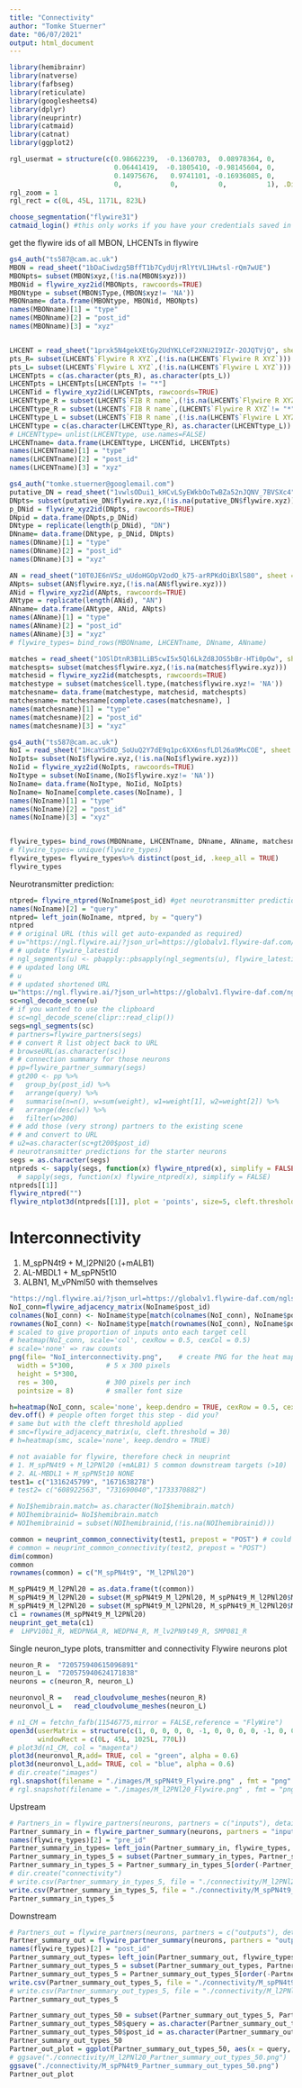 ```yaml
---
title: "Connectivity"
author: "Tomke Stuerner"
date: "06/07/2021"
output: html_document
---
```


```r
library(hemibrainr)
library(natverse)
library(fafbseg)
library(reticulate)
library(googlesheets4)
library(dplyr)
library(neuprintr)
library(catmaid)
library(catnat)
library(ggplot2)
```

```r
rgl_usermat = structure(c(0.98662239,  -0.1360703,  0.08978364, 0, 
                          0.06441419,  -0.1805410, -0.98145604, 0, 
                          0.14975676,   0.9741101, -0.16936085, 0, 
                          0,            0,          0,          1), .Dim = c(4L, 4L))
rgl_zoom = 1
rgl_rect = c(0L, 45L, 1171L, 823L)
```

```r
choose_segmentation("flywire31")
catmaid_login() #this only works if you have your credentials saved in your environment
```

get the flywire ids of all MBON, LHCENTs in flywire
```r

gs4_auth("ts587@cam.ac.uk")
MBON = read_sheet("1bDaCiwdzg5BffT1b7CydUjrRlYtVL1Hwtsl-rQm7wUE")
MBONpts= subset(MBON$xyz,(!is.na(MBON$xyz)))
MBONid = flywire_xyz2id(MBONpts, rawcoords=TRUE)
MBONtype = subset(MBON$Type,(MBON$xyz!= 'NA'))
MBONname= data.frame(MBONtype, MBONid, MBONpts)
names(MBONname)[1] = "type"
names(MBONname)[2] = "post_id"
names(MBONname)[3] = "xyz"


LHCENT = read_sheet("1prxk5N4gekXEtGy2UdYKLCeF2XNU2I9IZr-2OJQTVjQ", sheet = 'master')
pts_R= subset(LHCENT$`Flywire R XYZ`,(!is.na(LHCENT$`Flywire R XYZ`)))
pts_L= subset(LHCENT$`Flywire L XYZ`,(!is.na(LHCENT$`Flywire L XYZ`)))
LHCENTpts = c(as.character(pts_R), as.character(pts_L))
LHCENTpts = LHCENTpts[LHCENTpts != "*"]
LHCENTid = flywire_xyz2id(LHCENTpts, rawcoords=TRUE)
LHCENTtype_R = subset(LHCENT$`FIB R name`,(!is.na(LHCENT$`Flywire R XYZ`)))
LHCENTtype_R = subset(LHCENT$`FIB R name`,(LHCENT$`Flywire R XYZ`!= "*"))
LHCENTtype_L = subset(LHCENT$`FIB R name`,(!is.na(LHCENT$`Flywire L XYZ`)))
LHCENTtype = c(as.character(LHCENTtype_R), as.character(LHCENTtype_L))
# LHCENTtype= unlist(LHCENTtype, use.names=FALSE)
LHCENTname= data.frame(LHCENTtype, LHCENTid, LHCENTpts)
names(LHCENTname)[1] = "type"
names(LHCENTname)[2] = "post_id"
names(LHCENTname)[3] = "xyz"

gs4_auth("tomke.stuerner@googlemail.com")
putative_DN = read_sheet("1vwlsODui1_kHCvLSyEWkbOoTwBZa52nJQNV_7BVSXc4", sheet = "FlyWire_DNs_April")
DNpts= subset(putative_DN$flywire.xyz,(!is.na(putative_DN$flywire.xyz)))
p_DNid = flywire_xyz2id(DNpts, rawcoords=TRUE)
DNpid = data.frame(DNpts,p_DNid)
DNtype = replicate(length(p_DNid), "DN")
DNname= data.frame(DNtype, p_DNid, DNpts)
names(DNname)[1] = "type"
names(DNname)[2] = "post_id"
names(DNname)[3] = "xyz"

AN = read_sheet("10T0JE6nVSz_uUdoHGOpV2odO_k75-arRPKdOiBXlS80", sheet = "ANs")
ANpts= subset(AN$flywire.xyz,(!is.na(AN$flywire.xyz)))
ANid = flywire_xyz2id(ANpts, rawcoords=TRUE)
ANtype = replicate(length(ANid), "AN")
ANname= data.frame(ANtype, ANid, ANpts)
names(ANname)[1] = "type"
names(ANname)[2] = "post_id"
names(ANname)[3] = "xyz"
# flywire_types= bind_rows(MBONname, LHCENTname, DNname, ANname)

matches = read_sheet("1OSlDtnR3B1LiB5cwI5x5Ql6LkZd8JOS5bBr-HTi0pOw", sheet = "hemibrain")
matchespts= subset(matches$flywire.xyz,(!is.na(matches$flywire.xyz)))
matchesid = flywire_xyz2id(matchespts, rawcoords=TRUE)
matchestype = subset(matches$cell.type,(matches$flywire.xyz!= 'NA'))
matchesname= data.frame(matchestype, matchesid, matchespts)
matchesname= matchesname[complete.cases(matchesname), ]
names(matchesname)[1] = "type"
names(matchesname)[2] = "post_id"
names(matchesname)[3] = "xyz"

gs4_auth("ts587@cam.ac.uk")
NoI = read_sheet("1HcaY5dXD_SoUuQ2Y7dE9q1pc6XX6nsfLDl26a9MxCOE", sheet = "multiglom_neurons")
NoIpts= subset(NoI$flywire.xyz,(!is.na(NoI$flywire.xyz)))
NoIid = flywire_xyz2id(NoIpts, rawcoords=TRUE)
NoItype = subset(NoI$name,(NoI$flywire.xyz!= 'NA'))
NoIname= data.frame(NoItype, NoIid, NoIpts)
NoIname= NoIname[complete.cases(NoIname), ]
names(NoIname)[1] = "type"
names(NoIname)[2] = "post_id"
names(NoIname)[3] = "xyz"


flywire_types= bind_rows(MBONname, LHCENTname, DNname, ANname, matchesname, NoIname)
# flywire_types= unique(flywire_types)
flywire_types= flywire_types%>% distinct(post_id, .keep_all = TRUE)
flywire_types
```

Neurotransmitter prediction:
```r
ntpred= flywire_ntpred(NoIname$post_id) #get neurotransmitter prediction for a neuron
names(NoIname)[2] = "query"
ntpred= left_join(NoIname, ntpred, by = "query")
ntpred
# # original URL (this will get auto-expanded as required)
# u="https://ngl.flywire.ai/?json_url=https://globalv1.flywire-daf.com/nglstate/6495872422510592"
# # update flywire_latestid
# ngl_segments(u) <- pbapply::pbsapply(ngl_segments(u), flywire_latestid)
# # updated long URL
# u
# # updated shortened URL
u="https://ngl.flywire.ai/?json_url=https://globalv1.flywire-daf.com/nglstate/6588467622445056"
sc=ngl_decode_scene(u)
# if you wanted to use the clipboard
# sc=ngl_decode_scene(clipr::read_clip())
segs=ngl_segments(sc)
# partners=flywire_partners(segs)
# # convert R list object back to URL
# browseURL(as.character(sc))
# # connection summary for those neurons
# pp=flywire_partner_summary(segs)
# gt200 <- pp %>%
#   group_by(post_id) %>%
#   arrange(query) %>%
#   summarise(n=n(), w=sum(weight), w1=weight[1], w2=weight[2]) %>%
#   arrange(desc(w)) %>%
#   filter(w>200)
# # add those (very strong) partners to the existing scene
# # and convert to URL
# u2=as.character(sc+gt200$post_id)
# neurotransmitter predictions for the starter neurons
segs = as.character(segs)
ntpreds <- sapply(segs, function(x) flywire_ntpred(x), simplify = FALSE)
  # sapply(segs, function(x) flywire_ntpred(x), simplify = FALSE)
ntpreds[[1]]
flywire_ntpred("")
flywire_ntplot3d(ntpreds[[1]], plot = 'points', size=5, cleft.threshold = 100)

```

# Interconnectivity
1. M_spPN4t9 + M_l2PNl20 (+mALB1)
2. AL-MBDL1 + M_spPN5t10
3. ALBN1, M_vPNml50 with themselves
```r
"https://ngl.flywire.ai/?json_url=https://globalv1.flywire-daf.com/nglstate/5668177463738368"
NoI_conn=flywire_adjacency_matrix(NoIname$post_id)
colnames(NoI_conn) <- NoIname$type[match(colnames(NoI_conn), NoIname$post_id)]
rownames(NoI_conn) <- NoIname$type[match(rownames(NoI_conn), NoIname$post_id)]
# scaled to give proportion of inputs onto each target cell
# heatmap(NoI_conn, scale='col', cexRow = 0.5, cexCol = 0.5)
# scale='none' => raw counts
png(file= "NoI_interconnectivity.png",    # create PNG for the heat map        
  width = 5*300,        # 5 x 300 pixels
  height = 5*300,
  res = 300,            # 300 pixels per inch
  pointsize = 8)        # smaller font size

h=heatmap(NoI_conn, scale='none', keep.dendro = TRUE, cexRow = 0.5, cexCol = 0.5)
dev.off() # people often forget this step - did you?
# same but with the cleft threshold applied
# smc=flywire_adjacency_matrix(u, cleft.threshold = 30)
# h=heatmap(smc, scale='none', keep.dendro = TRUE)
```

```r
# not avaiable for flywire, therefore check in neuprint
# 1. M_spPN4t9 + M_l2PNl20 (+mALB1) 5 common downstream targets (>10)
# 2. AL-MBDL1 + M_spPN5t10 NONE
test1= c("1316245799", "1671638278")
# test2= c("608922563", "731690040","1733370882")

# NoI$hemibrain.match= as.character(NoI$hemibrain.match)
# NOIhemibrainid= NoI$hemibrain.match
# NOIhemibrainid = subset(NOIhemibrainid,(!is.na(NOIhemibrainid)))

common = neuprint_common_connectivity(test1, prepost = "POST") # could use 'post' for downstream
# common = neuprint_common_connectivity(test2, prepost = "POST")
dim(common) 
common
rownames(common) = c("M_spPN4t9", "M_l2PNl20")

M_spPN4t9_M_l2PNl20 = as.data.frame(t(common))
M_spPN4t9_M_l2PNl20 = subset(M_spPN4t9_M_l2PNl20, M_spPN4t9_M_l2PNl20$M_spPN4t9 > 10)
M_spPN4t9_M_l2PNl20 = subset(M_spPN4t9_M_l2PNl20, M_spPN4t9_M_l2PNl20$M_l2PNl20 > 10)
c1 = rownames(M_spPN4t9_M_l2PNl20)
neuprint_get_meta(c1)
#  LHPV10b1_R, WEDPN6A_R, WEDPN4_R, M_lv2PN9t49_R, SMP081_R
```

Single neuron_type plots, transmitter and connectivity
Flywire neurons plot
```r
neuron_R =	"720575940615096891"
neuron_L =	"720575940624171838"
neurons = c(neuron_R, neuron_L)

neuronvol_R =	read_cloudvolume_meshes(neuron_R)
neuronvol_L =	read_cloudvolume_meshes(neuron_L)

# n1_CM = fetchn_fafb(11546775,mirror = FALSE,reference = "FlyWire")
open3d(userMatrix = structure(c(1, 0, 0, 0, 0, -1, 0, 0, 0, 0, -1, 0, 0, 0, 0, 1), .Dim = c(4L, 4L)), zoom = 0.644609212875366, 
       windowRect = c(0L, 45L, 1025L, 770L))
# plot3d(n1_CM, col = "magenta")
plot3d(neuronvol_R,add= TRUE, col = "green", alpha = 0.6)
plot3d(neuronvol_L,add= TRUE, col = "blue", alpha = 0.6)
# dir.create("images")
rgl.snapshot(filename = "./images/M_spPN4t9_Flywire.png" , fmt = "png" )
# rgl.snapshot(filename = "./images/M_l2PNl20_Flywire.png" , fmt = "png" )
```

Upstream
```r
# Partners_in = flywire_partners(neurons, partners = c("inputs"), details = TRUE) #get the upstream partners with synapse location
Partner_summary_in = flywire_partner_summary(neurons, partners = "inputs") #get a list of upstream partner with n synapse connected
names(flywire_types)[2] = "pre_id"
Partner_summary_in_types= left_join(Partner_summary_in, flywire_types, by = "pre_id")
Partner_summary_in_types_5 = subset(Partner_summary_in_types, Partner_summary_in_types$weight > 5)
Partner_summary_in_types_5 = Partner_summary_in_types_5[order(-Partner_summary_in_types_5$weight),]
# dir.create("connectivity")
# write.csv(Partner_summary_in_types_5, file = "./connectivity/M_l2PNl20_partner_summary_in_5.csv")
write.csv(Partner_summary_in_types_5, file = "./connectivity/M_spPN4t9_partner_summary_in_5.csv")
Partner_summary_in_types_5
```
Downstream
```r
# Partners_out = flywire_partners(neurons, partners = c("outputs"), details = TRUE) #get the upstream partners with synapse location
Partner_summary_out = flywire_partner_summary(neurons, partners = "outputs") #get a list of upstream partner with n synapse connected
names(flywire_types)[2] = "post_id"
Partner_summary_out_types= left_join(Partner_summary_out, flywire_types, by = "post_id")
Partner_summary_out_types_5 = subset(Partner_summary_out_types, Partner_summary_out_types$weight > 5)
Partner_summary_out_types_5 = Partner_summary_out_types_5[order(-Partner_summary_out_types_5$weight),]
write.csv(Partner_summary_out_types_5, file = "./connectivity/M_spPN4t9_partner_summary_out_5.csv")
# write.csv(Partner_summary_out_types_5, file = "./connectivity/M_l2PNl20_partner_summary_out_5.csv")
Partner_summary_out_types_5
```
```r
Partner_summary_out_types_50 = subset(Partner_summary_out_types_5, Partner_summary_out_types_5$weight > 50)
Partner_summary_out_types_50$query = as.character(Partner_summary_out_types_50$query)
Partner_summary_out_types_50$post_id = as.character(Partner_summary_out_types_50$post_id)
Partner_summary_out_types_50
Partner_out_plot = ggplot(Partner_summary_out_types_50, aes(x = query, y = type, fill = weight, )) +   geom_tile() + theme(text = element_text(size=8),axis.text.x = element_text(angle=90, hjust=1), axis.text.y = element_text(hjust=1))
# ggsave("./connectivity/M_l2PNl20_Partner_summary_out_types_50.png")
ggsave("./connectivity/M_spPN4t9_Partner_summary_out_types_50.png")
Partner_out_plot
```